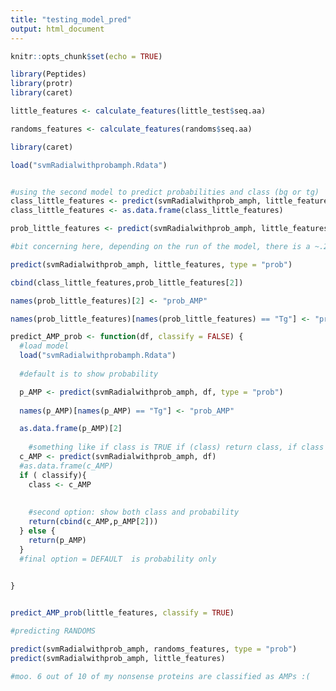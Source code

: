 ```yaml
---
title: "testing_model_pred"
output: html_document
---
```


```r
knitr::opts_chunk$set(echo = TRUE)
```

```r
library(Peptides)
library(protr)
library(caret)
```

```r
little_features <- calculate_features(little_test$seq.aa)

randoms_features <- calculate_features(randoms$seq.aa)
```


```r

library(caret)

load("svmRadialwithprobamph.Rdata")


#using the second model to predict probabilities and class (bg or tg)
class_little_features <- predict(svmRadialwithprob_amph, little_features)
class_little_features <- as.data.frame(class_little_features)

prob_little_features <- predict(svmRadialwithprob_amph, little_features, type = "prob")

#bit concerning here, depending on the run of the model, there is a ~.2 difference in probability values (e.g same protein predicted with 0.75 vs 0.95 or 0.35 vs 0.55)

predict(svmRadialwithprob_amph, little_features, type = "prob")

cbind(class_little_features,prob_little_features[2])
```


```r
names(prob_little_features)[2] <- "prob_AMP"

names(prob_little_features)[names(prob_little_features) == "Tg"] <- "prob_AMP"
```


```r
predict_AMP_prob <- function(df, classify = FALSE) {
  #load model
  load("svmRadialwithprobamph.Rdata")
  
  #default is to show probability

  p_AMP <- predict(svmRadialwithprob_amph, df, type = "prob")
  
  names(p_AMP)[names(p_AMP) == "Tg"] <- "prob_AMP"

  as.data.frame(p_AMP)[2]
  
    #something like if class is TRUE if (class) return class, if class is FALSE (!class) do prob+class, else do PROB
  c_AMP <- predict(svmRadialwithprob_amph, df)
  #as.data.frame(c_AMP)
  if ( classify){
    class <- c_AMP
  
  
    #second option: show both class and probability 
    return(cbind(c_AMP,p_AMP[2]))
  } else {
    return(p_AMP)
  }
  #final option = DEFAULT  is probability only
 

}


predict_AMP_prob(little_features, classify = TRUE)
```

```r
#predicting RANDOMS

predict(svmRadialwithprob_amph, randoms_features, type = "prob")
predict(svmRadialwithprob_amph, little_features)

#moo. 6 out of 10 of my nonsense proteins are classified as AMPs :( 
```

